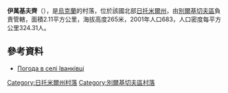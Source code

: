 {{coord|49|51|18|N|28|40|14|E|scale:30000|display=title}}

'''伊萬基夫齊'''（{{lang-uk|Іванківці}}），是[[烏克蘭|烏克蘭]]的村落，位於該國北部[[日托米爾州|日托米爾州]]，由[[別爾基切夫區|別爾基切夫區]]負責管轄，面積2.11平方公里，海拔高度265米，2001年人口683，人口密度每平方公里324.31人。

==參考資料==
* [http://weather.in.ua/ua/zhitomirskaja/9409 Погода в селі Іванківці] {{Wayback|url=http://weather.in.ua/ua/zhitomirskaja/9409 |date=20160305221122 }}

{{DEFAULTSORT:Іванківці}}
[[Category:日托米爾州村落|Category:日托米爾州村落]]
[[Category:別爾基切夫區村落|Category:別爾基切夫區村落]]


{{Zhytomyr-geo-stub}}